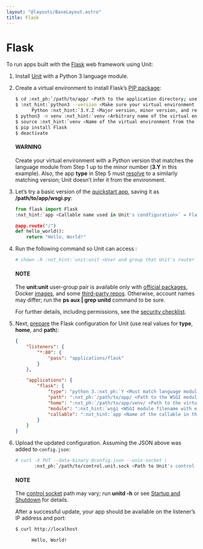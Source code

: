 ```yaml
---
layout: "@layouts/BaseLayout.astro"
title: Flask
---
```

# Flask

To run apps built with the [Flask](https://flask.palletsprojects.com/en/1.1.x/) web framework using Unit:

1. Install [Unit](../installation.md#installation-precomp-pkgs) with a Python 3 language module.
2. Create a virtual environment to install Flask’s [PIP package](https://flask.palletsprojects.com/en/1.1.x/installation/#install-flask):
   ```bash
   $ cd :nxt_ph:`/path/to/app/ <Path to the application directory; use a real path in your configuration>`
   $ :nxt_hint:`python3 --version <Make sure your virtual environment version matches the module version>`
         Python :nxt_hint:`3.Y.Z <Major version, minor version, and revision number>`
   $ python3 -m venv :nxt_hint:`venv <Arbitrary name of the virtual environment>`
   $ source :nxt_hint:`venv <Name of the virtual environment from the previous command>`/bin/activate
   $ pip install Flask
   $ deactivate
   ```

   #### WARNING
   Create your virtual environment with a Python version that matches the
   language module from Step 1 up to the minor number (**3.Y** in this
   example).  Also, the app **type** in Step 5 must [resolve](../configuration.md#configuration-apps-common) to a similarly matching version; Unit doesn’t
   infer it from the environment.
3. Let’s try a basic version of the [quickstart app](https://flask.palletsprojects.com/en/1.1.x/quickstart/),
   saving it as **/path/to/app/wsgi.py**:
   ```python
   from flask import Flask
   :nxt_hint:`app <Callable name used in Unit's condfiguration>` = Flask(__name__)

   @app.route("/")
   def hello_world():
       return "Hello, World!"
   ```
4. Run the following command so Unit can access :
   ```bash
   # chown -R :nxt_hint:`unit:unit <User and group that Unit's router runs as by default>` :nxt_ph:`/path/to/app/ <Path to the application files such as /data/www/app/; use a real path in your commands>`
   ```

   #### NOTE
   The **unit:unit** user-group pair is available only with [official
   packages](../installation.md#installation-precomp-pkgs), Docker [images](../installation.md#installation-docker), and some [third-party repos](../installation.md#installation-community-repos).  Otherwise, account names may differ; run
   the **ps aux | grep unitd** command to be sure.

   For further details, including permissions, see the [security checklist](security.md#security-apps).
5. Next, [prepare](../configuration.md#configuration-python) the Flask configuration for
   Unit (use real values for **type**, **home**, and **path**):
   ```json
   {
       "listeners": {
           "*:80": {
               "pass": "applications/flask"
           }
       },

       "applications": {
           "flask": {
               "type": "python 3.:nxt_ph:`Y <Must match language module version and virtual environment version>`",
               "path": ":nxt_ph:`/path/to/app/ <Path to the WSGI module>`",
               "home": ":nxt_ph:`/path/to/app/venv/ <Path to the virtual environment, if any>`",
               "module": ":nxt_hint:`wsgi <WSGI module filename with extension omitted>`",
               "callable": ":nxt_hint:`app <Name of the callable in the module to run>`"
           }
       }
   }
   ```
6. Upload the updated configuration.  Assuming the JSON above was added to
   `config.json`:
   ```bash
   # curl -X PUT --data-binary @config.json --unix-socket \
          :nxt_ph:`/path/to/control.unit.sock <Path to Unit's control socket in your installation>` :nxt_hint:`http://localhost/config/ <Path to the config section in Unit's control API>`
   ```

   #### NOTE
   The [control socket](../controlapi.md#configuration-socket) path may vary; run
   **unitd -h** or see [Startup and Shutdown](source.md#source-startup) for details.

   After a successful update, your app should be available on the listener’s IP
   address and port:
   ```bash
   $ curl http://localhost

         Hello, World!
   ```

